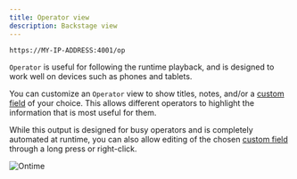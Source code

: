 ```yaml
---
title: Operator view
description: Backstage view
---
```


```bash title="Operator View"
https://MY-IP-ADDRESS:4001/op           
```

`Operator` is useful for following the runtime playback, and is designed to work well on devices such as phones and tablets.

You can customize an `Operator` view to show titles, notes, and/or a [custom field](/features/custom-fields) of your choice. This allows different operators to highlight the information that is most useful for them.

While this output is designed for busy operators and is completely automated at runtime, you can also allow editing of the chosen [custom field](/features/custom-fields) through a long press or right-click.

![Ontime](../../../../assets/screenshots/views/operator.png)

